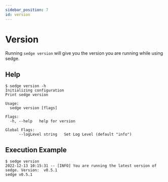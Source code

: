 ```yaml
---
sidebar_position: 7
id: version
---
```


# Version

Running `sedge version` will give you the version you are running while using sedge.

## Help

```
$ sedge version -h
Initializing configuration
Print sedge version

Usage:
  sedge version [flags]

Flags:
  -h, --help   help for version

Global Flags:
      --logLevel string   Set Log Level (default "info")
```

## Execution Example

```
$ sedge version
2022-12-13 10:15:31 -- [INFO] You are running the latest version of sedge. Version:  v0.5.1
sedge v0.5.1
```